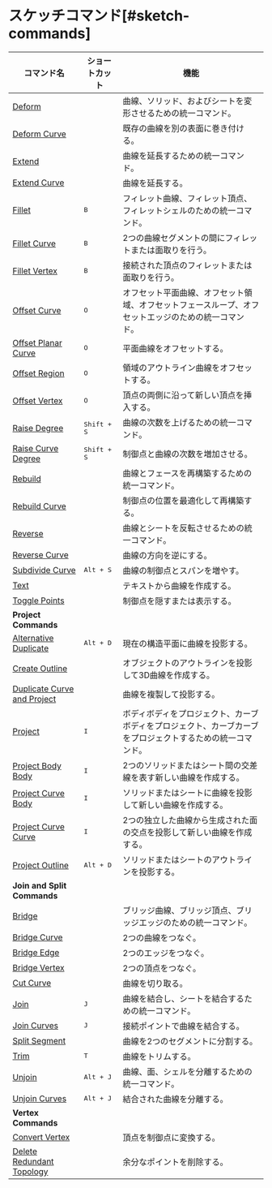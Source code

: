 # スケッチコマンド[#sketch-commands]

| コマンド名                                                         | ショートカット              | 機能                                                                                                    |
| ----------------------------------------------------------------- | -------------------------- | ---------------------------------------------------------------------------------------------------------------- |
| [Deform](/sketch/deform)                                           |                            | 曲線、ソリッド、およびシートを変形させるための統一コマンド。                                                  |
| [Deform Curve](/sketch/deform-sketch)                              |                            | 既存の曲線を別の表面に巻き付ける。                                                                                |
| [Extend](/sketch/extend)                                           |                            | 曲線を延長するための統一コマンド。                                                                                |
| [Extend Curve](/sketch/extend-curve)                               |                            | 曲線を延長する。                                                                                                 |
| [Fillet](/sketch/fillet)                                           | <kbd>B</kbd>               | フィレット曲線、フィレット頂点、フィレットシェルのための統一コマンド。                                             |
| [Fillet Curve](/sketch/fillet-curve)                               | <kbd>B</kbd>               | 2つの曲線セグメントの間にフィレットまたは面取りを行う。                                                          |
| [Fillet Vertex](/sketch/fillet-vertex)                             | <kbd>B</kbd>               | 接続された頂点のフィレットまたは面取りを行う。                                                                  |
| [Offset Curve](/sketch/offset-curve)                               | <kbd>O</kbd>               | オフセット平面曲線、オフセット領域、オフセットフェースループ、オフセットエッジのための統一コマンド。                      |
| [Offset Planar Curve](/sketch/offset-planar-curve)                 | <kbd>O</kbd>               | 平面曲線をオフセットする。                                                                                      |
| [Offset Region](/sketch/offset-region)                             | <kbd>O</kbd>               | 領域のアウトライン曲線をオフセットする。                                                                        |
| [Offset Vertex](/sketch/offset-vertex)                             | <kbd>O</kbd>               | 頂点の両側に沿って新しい頂点を挿入する。                                                                         |
| [Raise Degree](/sketch/raise-degree)                               | <kbd>Shift + S</kbd>       | 曲線の次数を上げるための統一コマンド。                                                                           |
| [Raise Curve Degree](/sketch/raise-curve-degree)                   | <kbd>Shift + S</kbd>       | 制御点と曲線の次数を増加させる。                                                                                |
| [Rebuild](/sketch/rebuild)                                         |                            | 曲線とフェースを再構築するための統一コマンド。                                                                   |
| [Rebuild Curve](/sketch/rebuild-curve)                             |                            | 制御点の位置を最適化して再構築する。                                                                             |
| [Reverse](/sketch/reverse)                                         |                            | 曲線とシートを反転させるための統一コマンド。                                                                     |
| [Reverse Curve](/sketch/reverse-curve)                             |                            | 曲線の方向を逆にする。                                                                                         |
| [Subdivide Curve](/sketch/subdivide-curve)                         | <kbd>Alt + S</kbd>         | 曲線の制御点とスパンを増やす。                                                                                  |
| [Text](/sketch/text)                                               |                            | テキストから曲線を作成する。                                                                                    |
| [Toggle Points](/sketch/toggle-points)                             |                            | 制御点を隠すまたは表示する。                                                                                     |
| **Project Commands**                                               |                           |                                                                                                            |
| [Alternative Duplicate](/sketch/alternative-duplicate)             | <kbd>Alt + D</kbd>       | 現在の構造平面に曲線を投影する。                                                                               |
| [Create Outline](/sketch/create-outline)                           |                          | オブジェクトのアウトラインを投影して3D曲線を作成する。                                                         |
| [Duplicate Curve and Project](/sketch/duplicate-curve-and-project) |                          | 曲線を複製して投影する。                                                                                        |
| [Project](/sketch/project)                                         | <kbd>I</kbd>             | ボディボディをプロジェクト、カーブボディをプロジェクト、カーブカーブをプロジェクトするための統一コマンド。                |
| [Project Body Body](/sketch/project-body-body)                     | <kbd>I</kbd>             | 2つのソリッドまたはシート間の交差線を表す新しい曲線を作成する。                                                |
| [Project Curve Body](/sketch/project-curve-body)                   | <kbd>I</kbd>             | ソリッドまたはシートに曲線を投影して新しい曲線を作成する。                                                     |
| [Project Curve Curve](/sketch/project-curve-curve)                 | <kbd>I</kbd>             | 2つの独立した曲線から生成された面の交点を投影して新しい曲線を作成する。                                       |
| [Project Outline](/sketch/project-outline)                         | <kbd>Alt + D</kbd>       | ソリッドまたはシートのアウトラインを投影する。                                                                  |
| **Join and Split Commands**                                        |                            |                                                                                                            |
| [Bridge](/sketch/bridge)                                           |                          | ブリッジ曲線、ブリッジ頂点、ブリッジエッジのための統一コマンド。                                               |
| [Bridge Curve](/sketch/bridge-curve)                               |                          | 2つの曲線をつなぐ。                                                                                             |
| [Bridge Edge](/sketch/bridge-edge)                                 |                          | 2つのエッジをつなぐ。                                                                                          |
| [Bridge Vertex](/sketch/bridge-vertex)                             |                          | 2つの頂点をつなぐ。                                                                                            |
| [Cut Curve](/sketch/cut-curve)                                     |                          | 曲線を切り取る。                                                                                               |
| [Join](/sketch/join)                                               | <kbd>J</kbd>             | 曲線を結合し、シートを結合するための統一コマンド。                                                               |
| [Join Curves](/sketch/join-curves)                                 | <kbd>J</kbd>             | 接続ポイントで曲線を結合する。                                                                                 |
| [Split Segment](/sketch/split-segment)                             |                          | 曲線を2つのセグメントに分割する。                                                                              |
| [Trim](/sketch/trim)                                               | <kbd>T</kbd>             | 曲線をトリムする。                                                                                             |
| [Unjoin](/sketch/unjoin)                                           | <kbd>Alt + J</kbd>       | 曲線、面、シェルを分離するための統一コマンド。                                                                   |
| [Unjoin Curves](/sketch/unjoin-curve)                              | <kbd>Alt + J</kbd>       | 結合された曲線を分離する。                                                                                     |
| **Vertex Commands**                                                |                          |                                                                                                            |
| [Convert Vertex](/sketch/convert-vertex)                           |                          | 頂点を制御点に変換する。                                                                                       |
| [Delete Redundant Topology](/sketch/delete-redundant-topology)     |                          | 余分なポイントを削除する。                                                                                     |